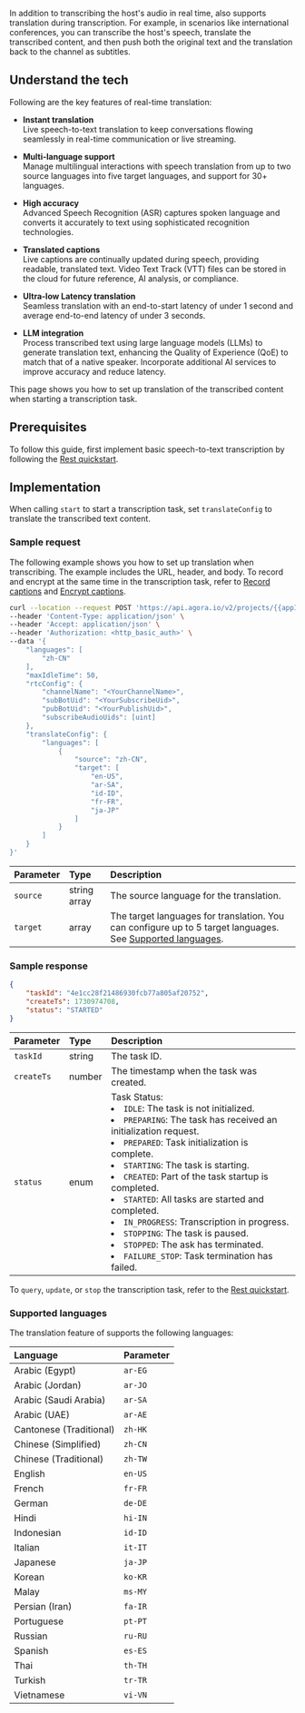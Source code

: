
In addition to transcribing the host's audio in real time, <Vpd k="NAME" /> also supports translation during transcription. For example, in scenarios like international conferences, you can transcribe the host's speech, translate the transcribed content, and then push both the original text and the translation back to the channel as subtitles. 

## Understand the tech

Following are the key features of real-time translation:

- **Instant translation**  
  Live speech-to-text translation to keep conversations flowing seamlessly in real-time communication or live streaming.

- **Multi-language support**  
  Manage multilingual interactions with speech translation from up to two source languages into five target languages, and support for 30+ languages.

- **High accuracy**  
  Advanced Speech Recognition (ASR) captures spoken language and converts it accurately to text using sophisticated recognition technologies.

- **Translated captions**  
  Live captions are continually updated during speech, providing readable, translated text. Video Text Track (VTT) files can be stored in the cloud for future reference, AI analysis, or compliance.

- **Ultra-low Latency translation**  
  Seamless translation with an end-to-start latency of under 1 second and average end-to-end latency of under 3 seconds.

- **LLM integration**  
  Process transcribed text using large language models (LLMs) to generate translation text, enhancing the Quality of Experience (QoE) to match that of a native speaker. Incorporate additional AI services to improve accuracy and reduce latency.

This page shows you how to set up translation of the transcribed content when starting a transcription task.

## Prerequisites

To follow this guide, first implement basic speech-to-text transcription by following the [Rest quickstart](../get-started/quickstart).

## Implementation

When calling `start` to start a transcription task, set `translateConfig` to translate the transcribed text content.

### Sample request

The following example shows you how to set up translation when transcribing. The example includes the URL, header, and body. To record and encrypt at the same time in the transcription task, refer to [Record captions](../develop/record-captions) and [Encrypt captions](../develop/encrypt-captions).

```bash
curl --location --request POST 'https://api.agora.io/v2/projects/{{appId}}/rtsc/speech-to-text/tasks?builderToken={{tokenName}}' \
--header 'Content-Type: application/json' \
--header 'Accept: application/json' \
--header 'Authorization: <http_basic_auth>' \
--data '{
    "languages": [
        "zh-CN"
    ],
    "maxIdleTime": 50,
    "rtcConfig": {
        "channelName": "<YourChannelName>",
        "subBotUid": "<YourSubscribeUid>",
        "pubBotUid": "<YourPublishUid>",
        "subscribeAudioUids": [uint]
    },
    "translateConfig": {
        "languages": [
            {
                "source": "zh-CN",
                "target": [
                    "en-US",
                    "ar-SA",
                    "id-ID",
                    "fr-FR",
                    "ja-JP"
                ]
            }
        ]
    }
}'
```

| Parameter      | Type         | Description                                |
|:---------------|:-------------|:-------------------------------------------|
| `source`         | string array | The source language for the translation. |
| `target`         | array        | The target languages for translation. You can configure up to 5 target languages. See [Supported languages](#supported-languages). |

### Sample response

```json
{
    "taskId": "4e1cc28f21486930fcb77a805af20752",
    "createTs": 1730974708,
    "status": "STARTED"
}
```

| Parameter      | Type         | Description                              |
|:---------------|:-------------|:-----------------------------------------|
| `taskId`         | string | The task ID.                                 |
| `createTs`       | number | The timestamp when the task was created.     |
| `status`         | enum   | Task Status:<br/> <li>`IDLE`: The task is not initialized.</li> <li>`PREPARING`: The task has received an initialization request.</li> <li>`PREPARED`: Task initialization is complete.</li> <li>`STARTING`: The task is starting.</li> <li>`CREATED`: Part of the task startup is completed.</li> <li>`STARTED`: All tasks are started and completed.</li> <li>`IN_PROGRESS`: Transcription in progress.</li> <li>`STOPPING`: The task is paused.</li> <li>`STOPPED`: The ask has terminated.</li> <li>`FAILURE_STOP`: Task termination has failed.</li> |

To `query`, `update`, or `stop` the transcription task, refer to the [Rest quickstart](../get-started/quickstart).

### Supported languages

The translation feature of <Vpd k="NAME"/> supports the following languages:

| Language                  | Parameter   |
|:--------------------------|:------------|
| Arabic (Egypt)            | `ar-EG`     |
| Arabic (Jordan)           | `ar-JO`     |
| Arabic (Saudi Arabia)     | `ar-SA`     |
| Arabic (UAE)              | `ar-AE`     |
| Cantonese (Traditional)   | `zh-HK`     |
| Chinese (Simplified)      | `zh-CN`     |
| Chinese (Traditional)     | `zh-TW`     |
| English                   | `en-US`     |
| French                    | `fr-FR`     |
| German                    | `de-DE`     |
| Hindi                     | `hi-IN`     |
| Indonesian                | `id-ID`     |
| Italian                   | `it-IT`     |
| Japanese                  | `ja-JP`     |
| Korean                    | `ko-KR`     |
| Malay                     | `ms-MY`     |
| Persian (Iran)            | `fa-IR`     |
| Portuguese                | `pt-PT`     |
| Russian                   | `ru-RU`     |
| Spanish                   | `es-ES`     |
| Thai                      | `th-TH`     |
| Turkish                   | `tr-TR`     |
| Vietnamese                | `vi-VN`     |
